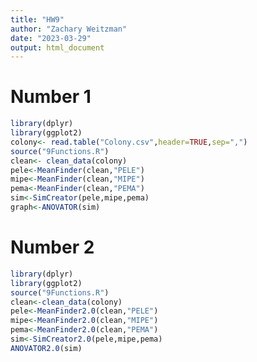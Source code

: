 ```yaml
---
title: "HW9"
author: "Zachary Weitzman"
date: "2023-03-29"
output: html_document
---
```

# Number 1
```r
library(dplyr)
library(ggplot2)
colony<- read.table("Colony.csv",header=TRUE,sep=",")
source("9Functions.R")
clean<- clean_data(colony)
pele<-MeanFinder(clean,"PELE")
mipe<-MeanFinder(clean,"MIPE")
pema<-MeanFinder(clean,"PEMA")
sim<-SimCreator(pele,mipe,pema)
graph<-ANOVATOR(sim)
```

# Number 2
```r
library(dplyr)
library(ggplot2)
source("9Functions.R")
clean<-clean_data(colony)
pele<-MeanFinder2.0(clean,"PELE")
mipe<-MeanFinder2.0(clean,"MIPE")
pema<-MeanFinder2.0(clean,"PEMA")
sim<-SimCreator2.0(pele,mipe,pema)
ANOVATOR2.0(sim)
```
